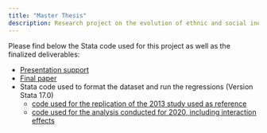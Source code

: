 ```yaml
---
title: "Master Thesis"
description: Research project on the evolution of ethnic and social inequalities in access to care amongst Medicare beneficiaries. Submitted for the fulfillment of my Master in Management at ESCP BS
---
```

<p class="m-0">Please find below the Stata code used for this project as well as the finalized deliverables:</p>
- [Presentation support](Thesis_presentation_RF.pdf)
- [Final paper](Master_Thesis_Romain_Fernex.pdf)
- Stata code used to format the dataset and run the regressions (Version Stata 17.0)
    - [code used for the replication of the 2013 study used as reference]()
    - [code used for the analysis conducted for 2020, including interaction effects]()